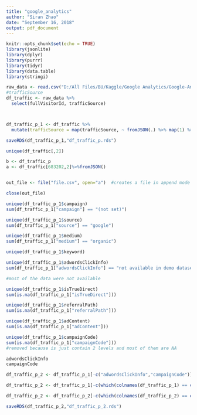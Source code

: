 ```yaml
---
title: "google_analytics"
author: "Siran Zhao"
date: "September 16, 2018"
output: pdf_document
---
```


```r
knitr::opts_chunk$set(echo = TRUE)
library(jsonlite)
library(dplyr)
library(purrr)
library(tidyr)
library(data.table)
library(stringi)
```


```r

raw_data <- read.csv("D:/All Files/BU/Kaggle/Google Analytics/Google-Analytics-Customer-Revenue-Prediction/train.csv", stringsAsFactors = FALSE)
#trafficSource
df_traffic <- raw_data %>%
  select(fullVisitorId, trafficSource)



df_traffic_p_1 <- df_traffic %>% 
  mutate(trafficSource = map(trafficSource, ~ fromJSON(.) %>% map(1) %>% as_tibble() )) %>% unnest(trafficSource)

saveRDS(df_traffic_p_1,"df_traffic_p.rds")

unique(df_traffic[,2])

b <- df_traffic_p
a <- df_traffic[683202,2]%>%fromJSON()



```

```r
out_file <- file("file.csv", open="a")  #creates a file in append mode

close(out_file)
```


```r
unique(df_traffic_p_1$campaign)
sum(df_traffic_p_1["campaign"] == "(not set)")

```

```r
unique(df_traffic_p_1$source)
sum(df_traffic_p_1["source"] == "google")

```


```r
unique(df_traffic_p_1$medium)
sum(df_traffic_p_1["medium"] == "organic")
```


```r
unique(df_traffic_p_1$keyword)

```


```r
unique(df_traffic_p_1$adwordsClickInfo)
sum(df_traffic_p_1["adwordsClickInfo"] == "not available in demo dataset")

#most of the data were not available
```

```r
unique(df_traffic_p_1$isTrueDirect)
sum(is.na(df_traffic_p_1["isTrueDirect"]))
```

```r
unique(df_traffic_p_1$referralPath)
sum(is.na(df_traffic_p_1["referralPath"]))
```

```r
unique(df_traffic_p_1$adContent)
sum(is.na(df_traffic_p_1["adContent"]))

```

```r
unique(df_traffic_p_1$campaignCode)
sum(is.na(df_traffic_p_1["campaignCode"]))
#removed because is just contain 2 levels and most of them are NA
```

```r

adwordsClickInfo
campaignCode

```


```r
df_traffic_p_2 <- df_traffic_p_1[-c("adwordsClickInfo","campaignCode")]

df_traffic_p_2 <- df_traffic_p_1[-c(which(colnames(df_traffic_p_1) == c("adwordsClickInfo")))]

df_traffic_p_2 <- df_traffic_p_2[-c(which(colnames(df_traffic_p_2) == c("campaignCode")))]

saveRDS(df_traffic_p_2,"df_traffic_p_2.rds")
```


